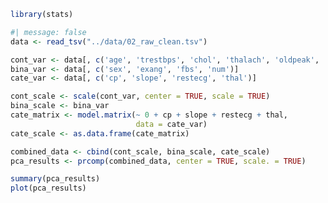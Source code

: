```r
library(stats)
```

```r
#| message: false
data <- read_tsv("../data/02_raw_clean.tsv")
```

```r
cont_var <- data[, c('age', 'trestbps', 'chol', 'thalach', 'oldpeak', 'ca')]
bina_var <- data[, c('sex', 'exang', 'fbs', 'num')]
cate_var <- data[, c('cp', 'slope', 'restecg', 'thal')]

cont_scale <- scale(cont_var, center = TRUE, scale = TRUE)
bina_scale <- bina_var
cate_matrix <- model.matrix(~ 0 + cp + slope + restecg + thal,
                            data = cate_var)
cate_scale <- as.data.frame(cate_matrix)

combined_data <- cbind(cont_scale, bina_scale, cate_scale)
pca_results <- prcomp(combined_data, center = TRUE, scale. = TRUE)

summary(pca_results)
plot(pca_results)
```

